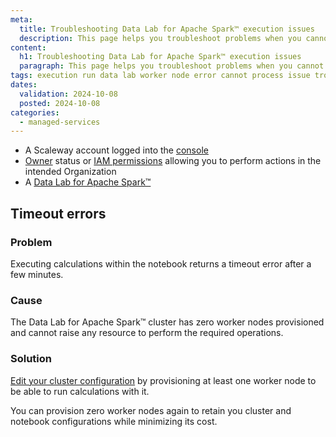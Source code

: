 ```yaml
---
meta:
  title: Troubleshooting Data Lab for Apache Spark™ execution issues
  description: This page helps you troubleshoot problems when you cannot execute calculations with your Data Lab for Apache Spark™ cluster
content:
  h1: Troubleshooting Data Lab for Apache Spark™ execution issues
  paragraph: This page helps you troubleshoot problems when you cannot execute calculations with your Data Lab for Apache Spark™ cluster
tags: execution run data lab worker node error cannot process issue troubleshooting solution
dates:
  validation: 2024-10-08
  posted: 2024-10-08
categories:
  - managed-services
---
```


<Macro id="requirements" />

- A Scaleway account logged into the [console](https://console.scaleway.com)
- [Owner](/iam/concepts/#owner) status or [IAM permissions](/iam/concepts/#permission) allowing you to perform actions in the intended Organization
- A [Data Lab for Apache Spark™](/data-lab/how-to/create-data-lab/)

## Timeout errors

### Problem

Executing calculations within the notebook returns a timeout error after a few minutes.

### Cause

The Data Lab for Apache Spark™ cluster has zero worker nodes provisioned and cannot raise any resource to perform the required operations.

### Solution

[Edit your cluster configuration](/data-lab/how-to/manage-delete-data-lab/) by provisioning at least one worker node to be able to run calculations with it.

<Message type="note">
You can provision zero worker nodes again to retain you cluster and notebook configurations while minimizing its cost.
</Message>

